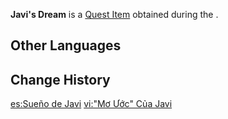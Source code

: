 {{Item Infobox
|id           = 120016
|image        = Item Parcel.png
|type         = Quest Items
|description  = A box containing a dream. However, the one who once cherished the dream has long forgotten about it.
|source1      = [[For a Dream I Tarry]]
}}
'''Javi's Dream''' is a [[Quest Item]] obtained during the {{Quest|For a Dream I Tarry}}.

==Other Languages==
{{Other Languages
|default_hidden = 1
|en      = Javi's Dream
|zhs     = 贾维的「梦想」
|zhs_rm  = Jiǎwéi de "Mèngxiǎng"
|zht     = 賈維的「夢想」
|zht_rm  = Jiǎwéi de "Mèngxiǎng"
|ja      = ジャヴィの「夢」
|ja_rm   = Javi no "Yume"
|ko      = 자비의 「꿈」
|ko_rm   = Jabi-ui "Kkum"
|es      = Sueño de Javi
|fr      = Rêve de Javi
|ru      = «Мечта» Джави
|th      = "ความฝัน" ของ Javi
|th_rm   = "Khwam-fan" khong Javi
|vi      = "Mơ Ước" Của Javi
|de      = Javis „Traum“
|id      = Impian Javi
|pt      = Sonho de Javi
|tr      = Javi'nin Hayali
|it      = Sogno di Javi
}}

==Change History==
{{Change History|3.0}}

[[es:Sueño de Javi]]
[[vi:"Mơ Ước" Của Javi]]